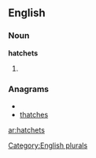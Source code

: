 
==English==

===Noun===
'''hatchets'''

# {{plural of|[[hatchet]]}}

===Anagrams===
* {{alphagram|acehhstt}}
* [[thatches#English|thatches]]

[[Category:English plurals]]

[[ar:hatchets]]